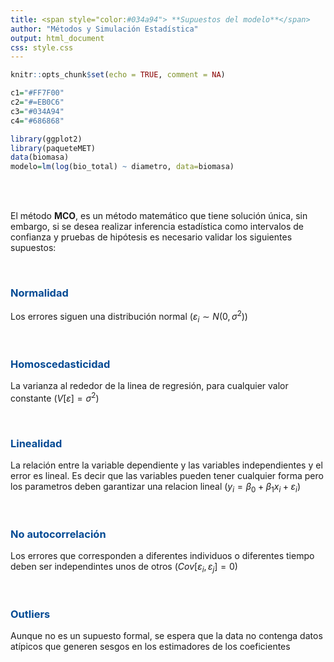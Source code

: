 ```yaml
---
title: <span style="color:#034a94"> **Supuestos del modelo**</span>
author: "Métodos y Simulación Estadística"
output: html_document
css: style.css
---
```


```r
knitr::opts_chunk$set(echo = TRUE, comment = NA)

c1="#FF7F00"
c2="#=EB0C6"
c3="#034A94"
c4="#686868"

library(ggplot2)
library(paqueteMET)
data(biomasa)
modelo=lm(log(bio_total) ~ diametro, data=biomasa)
```

</br></br>

El método **MCO**, es un método matemático que tiene solución única, sin embargo, si se desea realizar inferencia estadística como intervalos de confianza y pruebas de hipótesis es necesario validar los siguientes supuestos:

</br>

### <span style="color:#034A94">**Normalidad**</span> 

Los errores   siguen una distribución normal $(\varepsilon_{i} \sim N(0, \sigma^2))$

</br>

### <span style="color:#034A94">**Homoscedasticidad**</span>

La varianza al rededor de la linea de regresión, para cualquier valor constante ($V[\varepsilon] = \sigma^2$)

</br>

###  <span style="color:#034A94">**Linealidad**</span>

La relación entre la variable dependiente y las variables independientes y el error es lineal. Es decir que las variables pueden tener cualquier forma pero los parametros deben garantizar una relacion lineal ($y_{i}= \beta_{0}+ \beta_{1} x_{i} + \varepsilon_{i}$)

</br>

###  <span style="color:#034A94">**No autocorrelación**</span>

Los errores que corresponden a diferentes individuos o diferentes tiempo deben ser independintes unos de otros ($Cov[\varepsilon_{i},  \varepsilon_{j}] = 0$)

</br>

### <span style="color:#034A94">**Outliers**</span>  

Aunque no es un supuesto formal, se espera que la data no contenga datos atípicos que generen sesgos en los estimadores de los coeficientes


</br></br>




